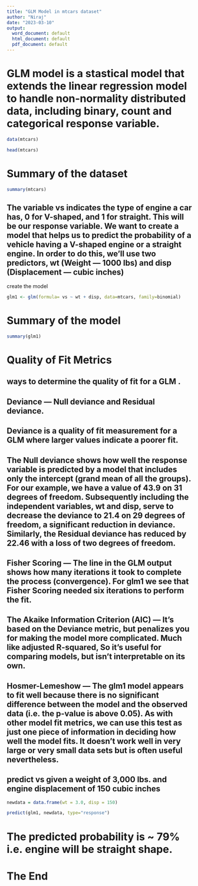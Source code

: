 ```yaml
---
title: "GLM Model in mtcars dataset"
author: "Niraj"
date: "2023-03-10"
output:
  word_document: default
  html_document: default
  pdf_document: default
---
```

# GLM model is a stastical model that extends the linear regression model to handle non-normality distributed data, including binary, count and categorical response variable.
```r
data(mtcars)
```

```r
head(mtcars)
```
# Summary of the dataset
```r
summary(mtcars)
```

## The variable vs indicates the type of engine a car has, 0 for V-shaped, and 1 for straight. This will be our response variable. We want to create a model that helps us to predict the probability of a vehicle having a V-shaped engine or a straight engine. In order to do this, we’ll use two predictors, wt (Weight — 1000 lbs) and disp (Displacement — cubic inches)
create the model

```r
glm1 <- glm(formula= vs ~ wt + disp, data=mtcars, family=binomial)
```

# Summary of the model
```r
summary(glm1)
```
# Quality of Fit Metrics
##  ways to determine the quality of fit for a GLM .
## Deviance —  Null deviance and Residual deviance. 
## Deviance is a quality of fit measurement for a GLM where larger values indicate a poorer fit. 
## The Null deviance shows how well the response variable is predicted by a model that includes only the intercept (grand mean of all the groups). For our example, we have a value of 43.9 on 31 degrees of freedom. Subsequently including the independent variables, wt and disp, serve to decrease the deviance to 21.4 on 29 degrees of freedom, a significant reduction in deviance. Similarly, the Residual deviance has reduced by 22.46 with a loss of two degrees of freedom.
## Fisher Scoring —  The line in the GLM output shows how many iterations it took to complete the process (convergence). For glm1 we see that Fisher Scoring needed six iterations to perform the fit.
## The Akaike Information Criterion (AIC) — It’s based on the Deviance metric, but penalizes you for making the model more complicated. Much like adjusted R-squared,  So it’s useful for comparing models, but isn’t interpretable on its own.
## Hosmer-Lemeshow — The glm1 model appears to fit well because there is no significant difference between the model and the observed data (i.e. the p-value is above 0.05). As with other model fit metrics, we can use this test as just one piece of information in deciding how well the model fits. It doesn’t work well in very large or very small data sets but is often useful nevertheless.

## predict vs given a weight of 3,000 lbs. and engine displacement of 150 cubic inches

```r
newdata = data.frame(wt = 3.0, disp = 150)
```

```r
predict(glm1, newdata, type="response")
```

# The predicted probability is ~ 79% i.e. engine will be straight shape.

# The End